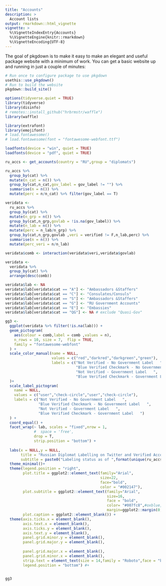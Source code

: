 ```yaml
---
title: "Accounts"
description: >
  Account lists
output: rmarkdown::html_vignette
vignette: >
  %\VignetteIndexEntry{Accounts}
  %\VignetteEngine{knitr::rmarkdown}
  %\VignetteEncoding{UTF-8}
---
```


The goal of pkgdown is to make it easy to make an elegant and useful package website with a minimum of work.
You can get a basic website up and running in just a couple of minutes:

```r
# Run once to configure package to use pkgdown
usethis::use_pkgdown()
# Run to build the website
pkgdown::build_site()
```

```r
options(tidyverse.quiet = TRUE)
library(tidyverse)
library(disinfo)
# remotes::install_github("hrbrmstr/waffle")
library(waffle)

library(extrafont)
library(emojifont)
# load.fontawesome()
# load.fontawesome(font = "fontawesome-webfont.ttf")

loadfonts(device = "win", quiet = TRUE)
loadfonts(device = "pdf", quiet = TRUE)

ru_accs <- get_accounts(country = "RU",group = "diplomats")
```

```r
ru_accs %>%
  group_by(cat) %>%
  mutate(n_cat = n()) %>%
  group_by(cat,n_cat,gov_label = gov_label != "") %>%
  summarise(n = n()) %>%
  mutate(perc = n/n_cat) %>% filter(gov_label == T)
```


```r
veridata <- 
  ru_accs %>% 
  group_by(cat) %>%
  mutate(n_grp = n()) %>%
  group_by(cat,n_grp,govlab = !is.na(gov_label)) %>%
  mutate(n_lab = n()) %>%
  mutate(perc = n_lab/n_grp) %>% 
  group_by(cat,n_grp,govlab ,veri = verified != F,n_lab,perc) %>%
  summarise(n = n()) %>%
  mutate(perc_veri = n/n_lab)

veridata$comb <- interaction(veridata$veri,veridata$govlab)

veridata <- 
  veridata %>%
  group_by(cat) %>% 
  arrange(desc(comb))

veridata$lab <- NA
veridata$lab[veridata$cat == "A"] <- "Ambassadors &Staffers"
veridata$lab[veridata$cat == "C"] <- "Consulates/Consuls"
veridata$lab[veridata$cat == "S"] <- "Ambassadors &Staffers"
veridata$lab[veridata$cat == "G"] <- "RU Government Accounts"
veridata$lab[veridata$cat == "E"] <- "Embassies"
veridata$lab[veridata$cat == "QG"] <- NA # exclude "Quasi-Gov"
```


```r

gg3 <- 
  ggplot(veridata %>% filter(!is.na(lab))) +
  geom_pictogram(
    aes(colour = comb,label = comb ,values = n),
    n_rows = 10, size = 7,  flip = TRUE,
    family = "fontawesome-webfont"
  ) +
  scale_color_manual(name = NULL,
                     values = c("red","darkred","darkgreen","green"),
                     labels = c("Not Verified - No Government Label   ",
                                "Blue Verified Checkmark - No Government Label   ",
                                "Not Verified - Government Label   ",
                                "Blue Verified Checkmark - Government Label   ")
  )+ 
  scale_label_pictogram(
    name = NULL,
    values = c("user","check-circle","user","check-circle"),
    labels = c("Not Verified - No Government Label   ",
               "Blue Verified Checkmark - No Government Label   ",
               "Not Verified - Government Label   ",
               "Blue Verified Checkmark - Government Label   ")
  ) +
  coord_equal() + 
  facet_wrap(~ lab, scales = "fixed",nrow = 1,
             #  space = 'free',
             drop = T,
             strip.position = "bottom") +
  
  labs(x = NULL,y = NULL,
       title = "Russian Diplomat Labelling on Twitter and Verified Account Status",
       subtitle = paste0("Labeling status as of ",format(unique(ru_accs$labels_scraped),"%d %b %Y")))+
  theme_minimal()+ 
  theme(legend.position = "right",
        plot.title = ggplot2::element_text(family="Arial",
                                           size=22,
                                           face="bold",
                                           color = "#002147"),
        plot.subtitle = ggplot2::element_text(family="Arial",
                                              size=16,
                                              face = "bold",
                                              color= "#007fc8",#oxblue,
                                              margin=ggplot2::margin(0,0,5,0)),
        plot.caption = ggplot2::element_blank()) + 
  theme(axis.ticks.x = element_blank(),
        axis.text.x = element_blank(),
        axis.ticks.y = element_blank(),
        axis.text.y = element_blank(),
        panel.grid.minor.y = element_blank(),
        panel.grid.major.y = element_blank(),
        
        panel.grid.major.x = element_blank(),
        panel.grid.minor.x = element_blank(),
        strip.text = element_text(size = 14,family = "Roboto",face = "bold"),
        legend.position = "bottom") #+ 


gg3

```


